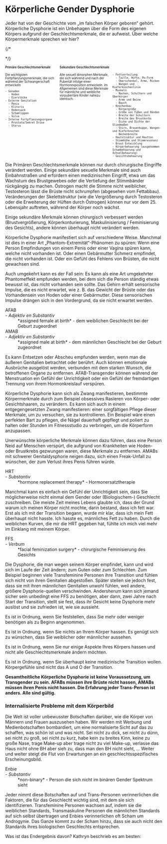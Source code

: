 
<PageMeta
  title="Wie sich Gender Dysphorie äußert: Körperliche Dysphorie"
  linkTitle="Körperliche Dysphorie"
  description="Körperliche Unzufriedenheit ist nur eine von vielen Formen der Geschlechtsdysphorie."
/>

<Disclaimer />

# Körperliche Gender Dysphorie

Jeder hat von der Geschichte vom „im falschen Körper geboren“ gehört. Körperliche Dysphorie ist ein Unbehagen über die Form des eigenen Körpers aufgrund der Geschlechtsmerkmale, die er aufweist. Über welche Körpermerkmale sprechen wir hier?

{/*
<style>

.fact-grid h4 { font-weight: 600;grid-row: 1; }

.fact-grid li {break-inside: avoid;}

@media (min-width: 500px) {
  .fact-grid {
    display: grid;
    grid-template-columns: 1fr 2fr;
    grid-template-rows: min-content 1fr;
    grid-column-gap: 1em;
    font-size: 0.7em;
  }

  .fact-grid .two-col { column-count: 2; }
}

</style>*/}
<div class="fact-grid ">
  <h4>Primäre Geschlechtsmerkmale</h4>
  <div>
    Die wichtigsten Fortpflanzungsmerkmale, die sich während der Schwangerschaft entwickeln

    - Gonaden
      - Hoden
      - Eierstöcke
    - Externe Genitalien
      - Penis
      - Klitoris
      - Hodensack
      - Schamlippen
      - Vulva
    - Interne Fortpflanzungsorgane
      - Prostata/Sekret Drüse
      - Uterus
  </div>
  <h4>Sekundäre Geschlechtsmerkmale</h4>
  <div class="two-col">
    Alle sexuell dimorphen Merkmale, die sich während und nach der Pubertät infolge einer Hormonexposition entwickeln. Im Allgemeinen sind diese Merkmale für männliche und weibliche vorpubertäre Kinder nahezu identisch.

    - Fettverteilung
      - Taille, Hüfte, Po-Form
      - Oberschenkel, Arme, Rücken
      - Wangen und Kieferknochenlinie
    - Muskeln
      - Nacken, Schultern und Oberkörper
      - Arme und Beine
      - Bauch
    - Knochenbau
      - Körpergröße
      - Größe von Füßen und Händen
      - Breite der Schultern
      - Breite des Brustkorbs
      - Dicke und Dichte der Gliedmaßen
      - Stirn, Brauenkuppe, Wangen- und Kieferknochen
      - Beckenbreite
    - Hautstruktur und Hautton
    - Stimmhöhe und Stimmresonanz
    - Brust Entwicklung
    - Körperbehaarung (ausgenommen Schambehaarung und Achselbehaarung)
    - Gesichtsbehaarung
  </div>
</div>

Die Primären Geschlechtsmerkmale können nur durch chirurgische Eingriffe verändert werden. Einige sekundäre sexuelle Merkmale sind auch Einbahnstraßen und erfordern einen medizinischen Eingriff, etwa um das Wachstum des Brustgewebes oder die Vertiefung der Stimmbänder rückgängig zu machen. Östrogen macht die Stimme nicht weiblicher, Testosteron lässt die Brüste nicht schrumpfen (abgesehen vom Fettabbau). Veränderungen der Skelettstruktur (wie die Vergrößerung durch Testosteron oder die Erweiterung der Hüften durch Östrogen) können nur vor dem 25. Lebensjahr auftreten, während der Körper noch wächst.

Einige sekundäre Merkmale können chirurgisch verbessert werden (Brustvergrößerung, Körperkonturierung, Maskulinisierung / Feminisierung des Gesichts), andere können überhaupt nicht verändert werden.

Körperliche Dysphorie manifestiert sich auf verschiedene Weise. Manchmal ist dies in einer Art „Phantom-Extremität“-Phänomen zu spüren: Wenn eine Person Empfindungen von einem Penis oder einer Vagina spüren kann, welche nicht vorhanden ist. Oder einen Gebärmutter Schmerz empfindet, die nicht vorhanden ist. Oder ein Gefühl des Fehlens von Brüsten, die nicht gewachsen sind.

Auch umgekehrt kann es der Fall sein: Es kann als eine Art umgekehrter Phantomeffekt empfunden werden, bei dem sich die Person ständig etwas bewusst ist, das nicht vorhanden sein sollte. Das Gehirn erhält sensorische Impulse, die es nicht erwartet, wie z. B. das Gewicht der Brüste oder das Vorhandensein von Hoden oder einer Gebärmutter. Diese sensorischen Impulse drängen sich in den Vordergrund, da sie nicht erwartet werden.

<Gutter>
  <Quote>
    <dt>AFAB</dt> - <em>Adjektiv en Substantiv</em><br />
    <dd>*assigned female at birth* - dem weiblichen Geschlecht bei der Geburt zugeordnet</dd>
  </Quote>
  <Quote>
    <dt>AMAB</dt> - <em>Adjektiv en Substantiv</em><br />
    <dd>*assigned male at birth* - dem männlichen Geschlecht bei der Geburt zugeordnet</dd>
  </Quote>
  <Tweet id="1220143004821938176" no-reply />
</Gutter>

Es kann Entsetzen oder Abscheu empfunden werden, wenn man die äußeren Genitalien betrachtet oder berührt. Auch können emotionale Ausbrüche ausgelöst werden, verbunden mit dem starken Wunsch, die betroffenen Organe zu entfernen. AFAB-Transgender können während der Menstruation ein Gefühl der Unrichtigkeit oder ein Gefühl der fremdartigen Trennung von ihrem Hormonkreislauf verspüren.

Körperliche Dysphorie kann sich als Zwang manifestieren, bestimmte Körpermerkmale durch zum Beispiel obsessives Rasieren von Körper- oder Gesichtshaaren, zu verändern. Es kann sich auch in einem entgegengesetzten Zwang manifestieren: einer sorgfältigen Pflege dieser Merkmale, um zu versuchen, sie zu kontrollieren. Ein Beispiel wäre einen perfekten Bart zu pflegen, die Nägel dauerhaft gepflegt und poliert zu halten oder Stunden im Fitnessstudio zu verbringen, um die Körperform anzupassen.

Unerwünschte körperliche Merkmale können dazu führen, dass eine Person Neid auf Menschen verspürt, die aufgrund von Krankheiten wie Hoden- oder Brustkrebs gezwungen waren, diese Merkmale zu entfernen. AMABs mit schwerer Genitaldysphorie neigen dazu, sich einen Freak-Unfall zu wünschen, der zum Verlust ihres Penis führen würde.

<Gutter>
  <Quote>
    <dt>HRT</dt> - <em>Substantiv</em><br />
    <dd>*hormone replacement therapy* - Hormonersatztherapie</dd>
  </Quote>
</Gutter>

Manchmal kann es einfach ein Gefühl der Unrichtigkeit sein, dass Sie möglicherweise nicht einmal dem Gender oder (Biologischem-) Geschlecht zuschreiben. Die meiste Zeit meines Lebens glaubte ich, dass der Grund warum ich meinen Körper nicht mochte, darin bestand, dass ich fett war. Erst als ich mit der Transition begann, wurde mir klar, dass ich mein Fett überhaupt nicht hasste. Ich hasste es, männliches Fett zu haben. Durch die weiblichen Kurven, die mir die HRT gegeben hat, fühlte ich mich viel mehr im Einklang mit meinem Körper.

<Gutter>
  <Quote>
    <dt>FFS</dt> - <em>Verbum</em><br />
    <dd>*facial feminization surgery* - chirurgische Feminisierung des Gesichts</dd>
  </Quote>
  <Tweet no-reply>
    <Tweet id="1184580976581775366" />
    <Tweet id="1184837108919230464" />
  </Tweet>
</Gutter>

Die Dysphorie, die man wegen seinem Körper empfindet, kann und wird sich im Laufe der Zeit ändern; zum Guten oder zum Schlechten. Zum Beispiel beginnen viele Transfeminine Personen ihre Transition und fühlen sich nicht von ihren Genitalien abgestoßen. Später stellen sie jedoch fest, dass sie mit ihren männlichen Genitalien unwohl fühlen, weil andere, größere Dysphorie-quellen verschwinden. Andersherum kann sich jemand sicher sein unbedingt eine FFS zu benötigen, aber dann, zwei Jahre nach Start der Transition, stellt sie fest, dass ihr Gesicht keine Dysphorie mehr auslöst und sie zufrieden ist, wie sie aussieht.

Es ist in Ordnung, wenn Sie feststellen, dass Sie mehr oder weniger benötigen als zu Beginn angenommen.

Es ist in Ordnung, wenn Sie nichts an Ihrem Körper hassen. Es genügt sich zu wünschen, dass Sie weiblicher oder männlicher aussehen.

Es ist in Ordnung, wenn Sie nur einige Aspekte Ihres Körpers hassen und nicht alle Geschlechtsmerkmale ändern möchten.

Es ist in Ordnung, wenn Sie überhaupt keine medizinische Transition wollen. Körpergefühle sind nicht das A und O der Transition.

**Gesamtheitliche Körperliche Dysphorie ist keine Voraussetzung, um Transgender zu sein. AFABs müssen ihre Brüste nicht hassen, AMABs müssen ihren Penis nicht hassen. Die Erfahrung jeder Trans-Person ist anders. Alle sind gültig.**

### Internalisierte Probleme mit dem Körperbild

Die Welt ist voller unbewusster Botschaften darüber, wie die Körper von Männern und Frauen auszusehen haben. Wir werden mit Werbung und Medienbotschaften bombardiert, um eine normalisierte Sicht auf das zu schaffen, was schön ist und was nicht. Sei nicht zu dick, sei nicht zu dünn, sei nicht zu groß, sei nicht zu kurz, habe kein zu breites Kinn, keine zu große Nase, trage Make-up aber trage nicht zu viel Make-up, verlasse das Haus nicht ohne BH aber sieh zu, dass man den BH nicht sieht, … Weiter und weiter steigt die Flut von Erwartungen an ein geschlechtsspezifisches Erscheinungsbild.

<Gutter>
  <Quote>
    <dt>Enbie</dt> - <em>Substantiv</em><br />
    <dd>*non-binary* - Person die sich nicht im binären Gender Spektrum sieht</dd>
  </Quote>
</Gutter>

Jeder nimmt diese Botschaften auf und Trans-Personen verinnerlichen die Faktoren, die für das Geschlecht wichtig sind, mit dem sie sich identifizieren. Transfeminine Personen wachsen auf, indem sie die weiblichen Standards, Transmaskuline Personen die männlichen Standards auf sich selbst übertragen und Enbies verinnerlichen oft Scham um Androgynie. Das Ganze kommt zu der Scham hinzu, dass sie auch nicht den Standards ihres biologischen Geschlechts entsprechen.

Was ist das Endergebnis davon? Kathryn beschrieb es am besten:

<Tweet row>
  <Tweet id="947522372315369472" />
  <Tweet id="947523244948680705" />
</Tweet>

